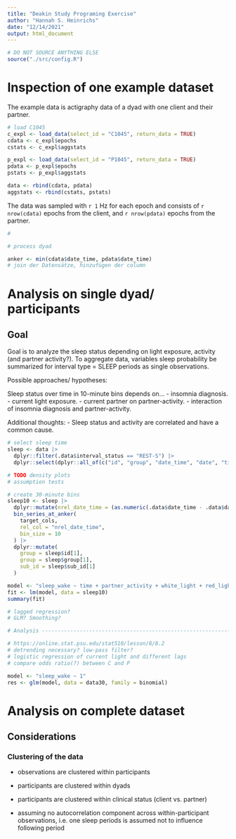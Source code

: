 ```yaml
---
title: "Deakin Study Programing Exercise"
author: "Hannah S. Heinrichs"
date: "12/14/2021"
output: html_document
---
```


```r
# DO NOT SOURCE ANYTHING ELSE
source("./src/config.R")
```

# Inspection of one example dataset

The example data is actigraphy data of a dyad with one client and their partner. 

```r
# load C1045
c_expl <- load_data(select_id = "C1045", return_data = TRUE)
cdata <- c_expl$epochs
cstats <- c_expl$aggstats

p_expl <- load_data(select_id = "P1045", return_data = TRUE)
pdata <- p_expl$epochs
pstats <- p_expl$aggstats

data <- rbind(cdata, pdata)
aggstats <- rbind(cstats, pstats)
```
The data was sampled with `r 1` Hz for each epoch and consists of `r nrow(cdata)` epochs from the client, and `r nrow(pdata)` epochs from the partner.

```r
# 
```


```r
# process dyad

anker <- min(cdata$date_time, pdata$date_time)
# join der Datensätze, hinzufügen der column

```


# Analysis on single dyad/ participants

## Goal

Goal is to analyze the sleep status depending on light exposure, activity 
(and partner activity?). To aggregate data, variables sleep probability be 
summarized for interval type = SLEEP periods as single observations.

Possible approaches/ hypotheses:

Sleep status over time in 10-minute bins depends on...
- insomnia diagnosis.
- current light exposure.
- current partner on partner-activity.
- interaction of insomnia diagnosis and partner-activity.

Additional thoughts:
- Sleep status and activity are correlated and have a common cause.



```r

# select sleep time
sleep <- data |>
  dplyr::filter(.data$interval_status == "REST-S") |>
  dplyr::select(dplyr::all_of(c("id", "group", "date_time", "date", "time", "interval_status", "sleep_wake", "activity", light_cols)))

# TODO density plots
# assumption tests

# create 30-minute bins
sleep10 <- sleep |>
  dplyr::mutate(nrel_date_time = (as.numeric(.data$date_time - .data$date_time[1]) / 60)) |>
  bin_series_at_anker(
    target_cols,
    rel_col = "nrel_date_time",
    bin_size = 10
  ) |>
  dplyr::mutate(
    group = sleep$id[1],
    group = sleep$group[1],
    sub_id = sleep$sub_id[1]
  )

```


```r
model <- "sleep_wake ~ time + partner_activity + white_light + red_light + blue_light + green_light"
fit <- lm(model, data = sleep10)
summary(fit)

# lagged regression?
# GLM? Smoothing?

# Analysis ----------------------------------------------------------------

# https://online.stat.psu.edu/stat510/lesson/8/8.2
# detrending necessary? low-pass filter?
# logistic regression of current light and different lags
# compare odds ratio(?) between C and P

model <- "sleep_wake ~ 1"
res <- glm(model, data = data30, family = binomial)
```


# Analysis on complete dataset

## Considerations

### Clustering of the data

- observations are clustered within participants
- participants are clustered within dyads
- participants are clustered within clinical status (client vs. partner)

- assuming no autocorrelation component across within-participant observations, i.e.
one sleep periods is assumed not to influence following period
